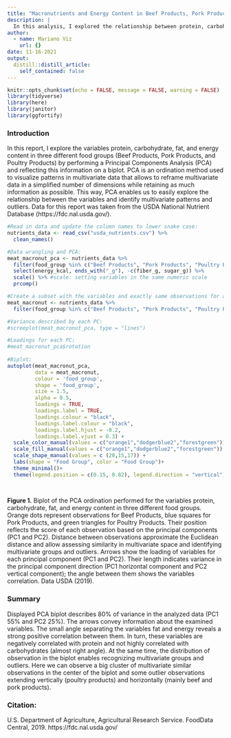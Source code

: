 ```yaml
---
title: "Macronutrients and Energy Content in Beef Products, Pork Products, and Poultry Products"
description: |
  In this analysis, I explored the relationship between protein, carbohydrate, fat, and energy content in three food groups (Beef Products, Pork Products, and Poultry Products) using Principal Components Analysis (PCA). PCA is a statistical technique used to reduce the dimensionality of multivariate data while retaining as much information as possible. This allows for easier visualization and identification of patterns, relationships, and outliers. The results were visualized using a biplot, where the first two principal components explained 80% of the variance in the data, revealing strong correlations between certain macronutrients and the distinct clustering of food groups.
author:
  - name: Mariano Viz
    url: {}
date: 11-16-2021
output:
  distill::distill_article:
    self_contained: false
---
```


```r
knitr::opts_chunk$set(echo = FALSE, message = FALSE, warning = FALSE)
library(tidyverse)
library(here)
library(janitor)
library(ggfortify)


```

### Introduction
In this report, I explore the variables protein, carbohydrate, fat, and energy content in three different food groups (Beef Products, Pork Products, and Poultry Products) by performing a Principal Components Analysis (PCA) and reflecting this information on a biplot. PCA is an ordination method used to visualize patterns in multivariate data that allows to reframe multivariate data in a simplified number of dimensions while retaining as much information as possible. This way, PCA enables us to easily explore the relationship between the variables and identify multivariate patterns and outliers. 
Data for this report was taken from the USDA National Nutrient Database (https://fdc.nal.usda.gov/).



```r
#Read in data and update the column names to lower snake case: 
nutrients_data <- read_csv("usda_nutrients.csv") %>% 
  clean_names()

```




```r
#Data wrangling and PCA: 
meat_macronut_pca <- nutrients_data %>% 
  filter(food_group %in% c("Beef Products", "Pork Products", "Poultry Products")) %>% 
  select(energy_kcal, ends_with("_g"), -c(fiber_g, sugar_g)) %>% 
  scale() %>% #scale: setting variables in the same numeric scale
  prcomp()

#Create a subset with the variables and exactly same observations for adding details to the biplot:
meat_macronut <- nutrients_data %>%
  filter(food_group %in% c("Beef Products", "Pork Products", "Poultry Products"))

#Variance described by each PC:
#screeplot(meat_macronut_pca, type = "lines")

#Loadings for each PC:
#meat_macronut_pca$rotation
  
#Biplot:
autoplot(meat_macronut_pca, 
         data = meat_macronut,
         colour = 'food_group',
         shape = 'food_group',
         size = 1.5,
         alpha = 0.5,
         loadings = TRUE,
         loadings.label = TRUE,
         loadings.colour = "black",
         loadings.label.colour = "black",
         loadings.label.hjust = -0.2,
         loadings.label.vjust = 0.3) +
  scale_color_manual(values = c("orange1","dodgerblue2","forestgreen")) +
  scale_fill_manual(values = c("orange1","dodgerblue2","forestgreen")) +
  scale_shape_manual(values = c (20,15,17)) +
  labs(shape = "Food Group", color = "Food Group")+
  theme_minimal()+
  theme(legend.position = c(0.15, 0.82), legend.direction = "vertical")
                              
 

```

**Figure 1.**  Biplot of the PCA ordination performed for the variables protein, carbohydrate, fat, and energy content in three different food groups. Orange dots represent observations for Beef Products, blue squares for Pork Products, and green triangles for Poultry Products. Their position reflects the score of each observation based on the principal components (PC1 and PC2). Distance between observations approximate the Euclidean distance and allow assessing similarity in multivariate space and identifying multivariate groups and outliers. Arrows show the loading of variables for each principal component (PC1 and PC2). Their length indicates variance in the principal component direction (PC1 horizontal component and PC2 vertical component); the angle between them shows the variables correlation. Data USDA (2019).



### Summary
Displayed PCA biplot describes 80% of variance in the analyzed data (PC1 55% and PC2 25%). The arrows convey information about the examined variables. The small angle separating the variables fat and energy reveals a strong positive correlation between them. In turn, these variables are negatively correlated with protein and not highly correlated with carbohydrates (almost right angle). At the same time, the distribution of observation in the biplot enables recognizing multivariate groups and outliers. Here we can observe a big cluster of multivariate similar observations in the center of the biplot and some outlier observations extending vertically (poultry products) and horizontally (mainly beef and pork products).  


### Citation:
U.S. Department of Agriculture, Agricultural Research Service. FoodData Central, 2019. https://fdc.nal.usda.gov/




